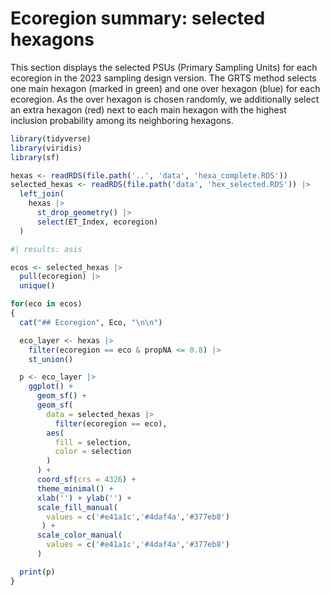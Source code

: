 # Ecoregion summary: selected hexagons {#sec-ecoSumm-selectedhexas}

This section displays the selected PSUs (Primary Sampling Units) for each ecoregion in the 2023 sampling design version.
The GRTS method selects one main hexagon (marked in green) and one over hexagon (blue) for each ecoregion.
As the over hexagon is chosen randomly, we additionally select an extra hexagon (red) next to each main hexagon with the highest inclusion probability among its neighboring hexagons.

```r
library(tidyverse)
library(viridis)
library(sf)

hexas <- readRDS(file.path('..', 'data', 'hexa_complete.RDS'))
selected_hexas <- readRDS(file.path('data', 'hex_selected.RDS')) |>
  left_join(
    hexas |>
      st_drop_geometry() |>
      select(ET_Index, ecoregion)
  )

```


```r
#| results: asis

ecos <- selected_hexas |>
  pull(ecoregion) |>
  unique()

for(eco in ecos)
{
  cat("## Ecoregion", Eco, "\n\n")

  eco_layer <- hexas |>
    filter(ecoregion == eco & propNA <= 0.8) |>
    st_union()

  p <- eco_layer |>
    ggplot() +
      geom_sf() +
      geom_sf(
        data = selected_hexas |>
          filter(ecoregion == eco),
        aes(
          fill = selection,
          color = selection
        )
      ) +
      coord_sf(crs = 4326) +
      theme_minimal() +
      xlab('') + ylab('') +
      scale_fill_manual(
        values = c('#e41a1c','#4daf4a','#377eb8')
       ) +
      scale_color_manual(
        values = c('#e41a1c','#4daf4a','#377eb8')
      )

  print(p)
}
```
